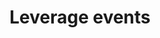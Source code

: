 ---
title: "Leverage events"
description: "Learn how to create your first Workbook in Flatfile with transformations and validations."
---